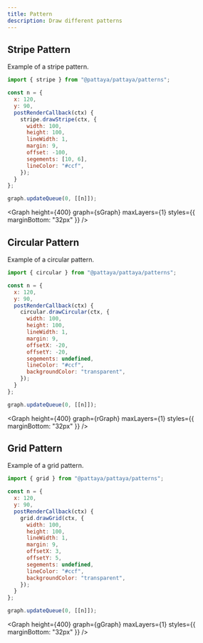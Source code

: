 ```yaml
---
title: Pattern
description: Draw different patterns
---
```


## Stripe Pattern

Example of a stripe pattern.

```js
import { stripe } from "@pattaya/pattaya/patterns";

const n = {
  x: 120,
  y: 90,
  postRenderCallback(ctx) {
    stripe.drawStripe(ctx, {
      width: 100,
      height: 100,
      lineWidth: 1,
      margin: 9,
      offset: -100,
      segements: [10, 6],
      lineColor: "#ccf",
    });
  }
};

graph.updateQueue(0, [[n]]);
```

<Graph height={400} graph={sGraph} maxLayers={1} styles={{ marginBottom: "32px" }} />

## Circular Pattern

Example of a circular pattern.

```js
import { circular } from "@pattaya/pattaya/patterns";

const n = {
  x: 120,
  y: 90,
  postRenderCallback(ctx) {
    circular.drawCircular(ctx, {
      width: 100,
      height: 100,
      lineWidth: 1,
      margin: 9,
      offsetX: -20,
      offsetY: -20,
      segements: undefined,
      lineColor: "#ccf",
      backgroundColor: "transparent",
    });
  }
};

graph.updateQueue(0, [[n]]);
```

<Graph height={400} graph={rGraph} maxLayers={1} styles={{ marginBottom: "32px" }} />

## Grid Pattern

Example of a grid pattern.

```js
import { grid } from "@pattaya/pattaya/patterns";

const n = {
  x: 120,
  y: 90,
  postRenderCallback(ctx) {
    grid.drawGrid(ctx, {
      width: 100,
      height: 100,
      lineWidth: 1,
      margin: 9,
      offsetX: 3,
      offsetY: 5,
      segements: undefined,
      lineColor: "#ccf",
      backgroundColor: "transparent",
    });
  }
};

graph.updateQueue(0, [[n]]);
```

<Graph height={400} graph={gGraph} maxLayers={1} styles={{ marginBottom: "32px" }} />